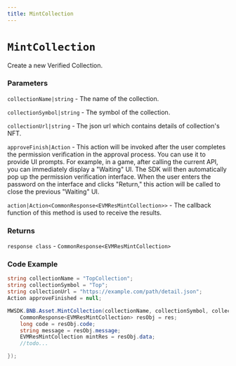 ```yaml
---
title: MintCollection
---
```


# `MintCollection`

Create a new Verified Collection.
### Parameters
`collectionName|string` -  The name of the collection.

`collectionSymbol|string` -  The symbol of the collection.

`collectionUrl|string` -  The json url which contains details of collection's NFT.

`approveFinish|Action` - This action will be invoked after the user completes the permission verification in the approval process. You can use it to provide UI prompts. For example, in a game, after calling the current API, you can immediately display a "Waiting" UI. The SDK will then automatically pop up the permission verification interface. When the user enters the password on the interface and clicks "Return," this action will be called to close the previous "Waiting" UI.

`action|Action<CommonResponse<EVMResMintCollection>>` - The callback function of this method is used to receive the results.

### Returns
`response class` - `CommonResponse<EVMResMintCollection>`

### Code Example
```csharp
string collectionName = "TopCollection";
string collectionSymbol = "Top";
string collectionUrl = "https://example.com/path/detail.json";
Action approveFinished = null;

MWSDK.BNB.Asset.MintCollection(collectionName, collectionSymbol, collectionUrl, approveFinished, (res) => {
    CommonResponse<EVMResMintCollection> resObj = res;
    long code = resObj.code;
    string message = resObj.message;
    EVMResMintCollection mintRes = resObj.data;
    //todo...

});
```